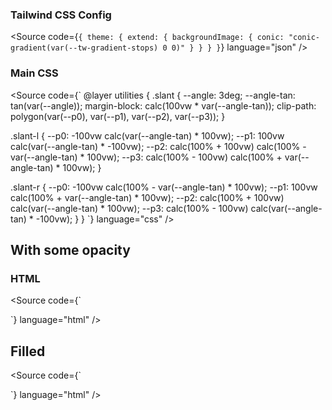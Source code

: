 

<Meta of={SlantBreakoutStories} />

<Title>Breakout Slant</Title>

### Tailwind CSS Config

<Source code={`
{
  theme: {
    extend: {
      backgroundImage: {
        conic: "conic-gradient(var(--tw-gradient-stops) 0 0)"
      }
    }
  }
}
`} language="json" />

### Main CSS

<Source code={`
@layer utilities {
  .slant {
    --angle: 3deg;
    --angle-tan: tan(var(--angle));
    margin-block: calc(100vw * var(--angle-tan));
    clip-path: polygon(var(--p0), var(--p1), var(--p2), var(--p3));
  }

  .slant-l {
    --p0: -100vw calc(var(--angle-tan) * 100vw);
    --p1: 100vw calc(var(--angle-tan) * -100vw);
    --p2: calc(100% + 100vw) calc(100% - var(--angle-tan) * 100vw);
    --p3: calc(100% - 100vw) calc(100% + var(--angle-tan) * 100vw);
  }

  .slant-r {
    --p0: -100vw calc(100% - var(--angle-tan) * 100vw);
    --p1: 100vw calc(100% + var(--angle-tan) * 100vw);
    --p2: calc(100% + 100vw) calc(var(--angle-tan) * 100vw);
    --p3: calc(100% - 100vw) calc(var(--angle-tan) * -100vw);
  }
}
`} language="css" />

## With some opacity

### HTML

<Source code={`
<div class="slant slant-r border-image-conic from-indigo-400/30 to-indigo-400/30 border-outset-screen">
  <!-- Your content -->
</div>
`} language="html" />

<Story of={SlantBreakoutStories.Opacity} />

## Filled

<Source code={`
<div class="slant slant-l border-image-conic from-indigo-400 to-indigo-400 border-outset-screen">
  <!-- Your content -->
</div>
`} language="html" />

<Story of={SlantBreakoutStories.Filled} />
